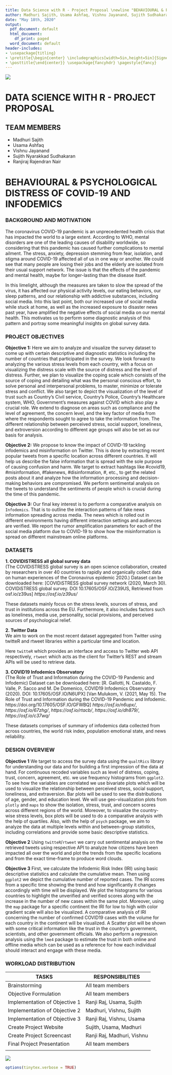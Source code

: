 ---
title: Data Science with R - Project Proposal \newline "BEHAVIOURAL & PSYCHOLOGICAL DISTRESS OF COVID-19 AND INFODEMICS"
author: Madhuri Sajith, Usama Ashfaq, Vishnu Jayanand, Sujith Sudhakaran, Ranjiraj Nair
date: "May 18th, 2020"
output:
  pdf_document: default
  html_document:
    df_print: paged
  word_document: default
header-includes:
- \usepackage{titling}
- \pretitle{\begin{center} \includegraphics[width=5in,height=5in]{Signet_INF_3.jpg}\LARGE\\}
- \posttitle{\end{center}} \usepackage{fancyhdr} \pagestyle{fancy} 
---
\newpage
![](C:/Users/User/Downloads/Data-Science-with-R-2021-master/Data-Science-with-R-2021-master/project proposal/Signet_INF_3.jpg)

# **DATA SCIENCE WITH R - PROJECT PROPOSAL**
## TEAM MEMBERS 
* Madhuri Sajith
* Usama Ashfaq
* Vishnu Jayanand
* Sujith Nyarakkad Sudhakaran
* Ranjiraj Rajendran Nair

# **BEHAVIOURAL & PSYCHOLOGICAL DISTRESS OF COVID-19 AND INFODEMICS**


### BACKGROUND AND MOTIVATION

The coronavirus COVID-19 pandemic is an unprecedented health crisis that has impacted the world to a large extent. According to WHO, mental disorders are one of the leading causes of disability worldwide, so considering that this pandemic has caused further complications to mental ailment. The stress, anxiety, depression stemming from fear, isolation, and stigma around COVID-19 affected all of us in one way or another. We could see that many people are losing their jobs and the elderly are isolated from their usual support network. The issue is that the effects of the pandemic and mental health, maybe for longer-lasting than the disease itself.    

In this limelight, although the measures are taken to slow the spread of the virus, it has affected our physical activity levels, our eating behaviors, our sleep patterns, and our relationship with addictive substances, including social media. Into this last point, both our increased use of social media while stuck at home, as well as the increased exposure to disaster news past year, have amplified the negative effects of social media on our mental health. This motivates us to perform some diagnostic analysis of this pattern and portray some meaningful insights on global survey data.


### PROJECT OBJECTIVES 

**Objective 1:** Here we aim to analyze and visualize the survey dataset to come up with certain descriptive and diagnostic statistics including the number of countries that participated in the survey. We look forward to analyzing the various stress levels from each country, with a focus on visualizing the distress scale with the source of distress and the level of distress. Further, we plan to visualize the coping scale which consists of the source of coping and detailing what was the personal conscious effort, to solve personal and interpersonal problems, to master, minimize or tolerate stress and conflict. We also target to depict the visualization of the level of trust such as Country's Civil service, Country's Police, Country's Healthcare system, WHO, Government's measures against COVID which also play a crucial role. We extend to diagnose on areas such as compliance and the level of agreement, the concern level, and the key factor of media from where the respondents sought to agree to take the information from. The different relationship between perceived stress, social support, loneliness, and extroversion according to different age groups will also be set as our basis for analysis.

**Objective 2:** We propose to know the impact of COVID-19 tackling infodemics and misinformation on Twitter. This is done by extracting recent popular tweets from a specific location across different countries. It will help us describe the false information that is spread with the sole purpose of causing confusion and harm. We target to extract hashtags like #covid19, #misinformation, #fakenews, #disinformation, #, etc., to get the related posts about it and analyze how the information processing and decision-making behaviors are compromised. We perform sentimental analysis on the tweets to understand the sentiments of people which is crucial during the time of this pandemic. 


**Objective 3:**
Our final key interest is to perform a comparative analysis on `Infodemics`. That is to outline the interaction patterns of fake news information spreading across media. The news which is rolled out in different environments having different interaction settings and audiences are verified. We report the rumor amplification parameters for each of the social media platform due to COVID-19 to show how the misinformation is spread on different mainstream online platforms. 


### DATASETS

**1. COVIDISTRESS all global survey data**  
(The COVIDiSTRESS global survey is an open science collaboration,
created by researchers in over 40 countries to rapidly and organically
collect data on human experiences of the Coronavirus epidemic 2020.)
Dataset can be downloaded here:
[COVIDiSTRESS global survey network  (2020, March 30). COVIDiSTRESS global survey. DOI 10.17605/OSF.IO/Z39US, Retrieved from osf.io/z39us]
*https://osf.io/z39us/*

These datasets mainly focus on the stress levels, sources of stress, and trust in institutions across the EU. Furthermore, it also includes factors such as loneliness, media use, personality, social provisions, and perceived sources of psychological relief.


**2. Twitter Data**  
We aim to work on the most recent dataset aggregated from Twitter using twitteR and rtweet libraries within a particular time and location.

Here `twitteR` which provides an interface and access to Twitter web API respectively, `rtweet` which acts as the client for Twitter's REST and stream APIs will be used to retrieve data.


**3. COVID19 Infodemics Observatory**   
(The Role of Trust and Information during the COVID-19 Pandemic and Infodemic)
Dataset can be downloaded here: [R. Gallotti, N. Castaldo, F. Valle, P. Sacco and M. De Domenico, COVID19 Infodemics Observatory (2020). DOI: 10.17605/OSF.IO/N6UPX]
[Van Mulukom, V. (2021, May 15). The Role of Trust and Information during the COVID-19 Pandemic and Infodemic. https://doi.org/10.17605/OSF.IO/GFWBQ]
*https://osf.io/n6upx/*, *https://osf.io/67zhg/*, *https://osf.io/rtacb/*, *https://osf.io/dh879/*, *https://osf.io/c37wq/*

These datasets comprises of summary of infodemics data collected from across countries, the world risk index, population emotional state, and news reliability.

\newpage
### DESIGN OVERVIEW
**Objective 1** We target to access the survey data using the `qualtRics` library for understanding our data and for building a first impression of the data at hand. For continuous recoded variables such as level of distress, coping, trust, concern, agreement, etc. we use frequency histograms from `ggplot2`. To see how the variables are correlated we use bivariate plots which will be used to visualize the relationship between perceived stress, social support, loneliness, and extraversion. Bar plots will be used to see the distributions of age, gender, and education level. We will use geo-visualization plots from `plotly` and `maps` to show the isolation, stress, trust, and concern scores across different regions of the world. Moreover, to visualize the country-wise stress levels, box plots will be used to do a comparative analysis with the help of quartiles. Also, with the help of `psych` package, we aim to analyze the data at multiple levels within and between-group statistics, including correlations and provide some basic descriptive statistics.

**Objective 2** Using `twitteR`/`rtweet` we carry out sentimental analysis on the retrieved tweets using respective API to analyze how citizens have been impacted all over the world and plot the trends from the specific locations and from the exact time-frame to produce word clouds.


**Objective 3** First, we calculate the Infodemic Risk Index (IRI) using basic descriptive statistics and calculate the cumulative mean. Then using `ggplot2` we depict the cumulative number of reported cases. The IRI scores from a specific time showing the trend and how significantly it changes accordingly with time will be displayed. We plot the histograms for various countries to highlight the unverified and verified scores along with the increase in the number of new cases within the same plot. Moreover, using the `map` package for a specific continent the IRI for low to high with color gradient scale will also be visualized. A comparative analysis of IRI concerning the number of confirmed COVID19 cases with the volume for each country in the continent will be visualized. A Scatter plot will be shown with some critical information like the trust in the country's government, scientists, and other government officials. We also perform a regression analysis using the `lme4` package to estimate the trust in both online and offline media which can be used as a reference for how each individual should interact and engage with these media. 


### WORKLOAD DISTRIBUTION

**TASKS**      | **RESPONSIBILITIES**
---------------| -----------------
Brainstorming  | All team members
Objective Formulation        | All team members
Implementation of Objective 1  |Ranji Raj, Usama, Sujith
Implementation of Objective 2 | Madhuri, Vishnu, Sujith
Implementation of Objective 3  | Ranji Raj, Vishnu, Usama 
Create Project Website | Sujith, Usama, Madhuri
Create Project Screencast  | Ranji Raj, Madhuri, Vishnu
Final Project Presentation | All team members
|
![](C:/Users/User/Downloads/Data-Science-with-R-2021-master/Data-Science-with-R-2021-master/project proposal/Roadmap.jpg)

```{r, include=FALSE}
options(tinytex.verbose = TRUE)
```
